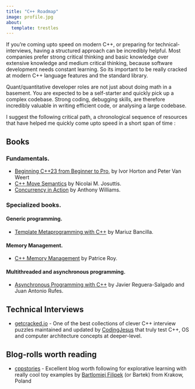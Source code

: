 ```yaml
---
title: "C++ Roadmap"
image: profile.jpg
about:
  template: trestles
---
```


If you're coming upto speed on modern C++, or preparing for technical-interviews, having a structured approach can be incredibly helpful. Most companies prefer strong critical thinking and basic knowledge over extensive knowledge and medium critical thinking, because software development needs constant learning. So its important to be really cracked at modern C++ language features and the standard library. 

Quant/quantitative developer roles are not just about doing math in a basement. You are expected to be a self-starter and quickly pick up a complex codebase. Strong coding, debugging skills, are therefore incredibly valuable in writing efficient code, or analysing a large codebase. 

I suggest the following critical path, a chronological sequence of resources that have helped me quickly come upto speed in a short span of time :

## Books

### Fundamentals.

- [Beginning C++23 from Beginner to Pro](https://www.amazon.co.uk/Beginning-C-23-Beginner-Pro/dp/1484293428/ref=sr_1_1?crid=30SEICORANU5I&dib=eyJ2IjoiMSJ9.OXqQaS_Dh0nnwOnx9XbtEyyRldMT5cLGQdAlwqoMDnlQK_cCa2wiTZxFnrh65OaO8UIZxKExSS5Cxqy7rtCSp6yV3HdoHS0_Bt-BrhYt8DfTIltz2Epj4uzGOjW-QwH4YtY-aBWfvOnqlyBMu2j89EwRwNubIufSABmUcn9WWK4.p3p_IFjaO3nvDIL89GeHOFafgQLd3qy2mvBiMy40m38&dib_tag=se&keywords=C%2B%2B+Ivor+Horton&qid=1746353713&sprefix=c%2B%2B+ivor+horton%2Caps%2C61&sr=8-1), by Ivor Horton and Peter Van Weert
- [C++ Move Semantics](https://www.amazon.co.uk/Move-Semantics-Complete-Guide-First/dp/3967309002/ref=sr_1_1?crid=26OTZ8VPU4MY0&dib=eyJ2IjoiMSJ9.zH9WXPrLouNCka7Ek-8HQ6uGTWtSIAwIUaP6OaNolPivwupIxb1eoBcsuAP-uNRZruex9pAPch8PdsCSbcUBspnT-S2Z-p9ewB2_ps3CfHU.vvdsIy2JAE9zvYs0wf6t39P85R9D83it1Ys8L2jPvsA&dib_tag=se&keywords=c%2B%2B+move+semantics&qid=1746353845&sprefix=Move+Semantic%2Caps%2C85&sr=8-1) by Nicolai M. Josuttis.
- [Concurrency in Action](https://www.amazon.co.uk/Concurrency-Action-2E-Anthony-Williams/dp/1617294691/ref=sr_1_1?crid=3CIQCM1R1ZAA9&dib=eyJ2IjoiMSJ9.JzfSHjBa27SHxMThyjSsO6xVXEAS8bQ3plQGBuyfS5fwlNIyFKKaVdCp0QJ6SzkmAdflzQs-sU12qoaTekHKwA.DyJTOEVEYioUWTCXgUcXRpbjrWeszYaUw-eomnWUPso&dib_tag=se&keywords=concurrency+in+action&qid=1746353986&sprefix=Concurrency+in+Action%2Caps%2C76&sr=8-1) by Anthony Williams.

### Specialized books.

#### Generic programming.
- [Template Metaprogramming with C++](https://www.amazon.co.uk/Template-Metaprogramming-everything-templates-metaprogramming/dp/1803243457/ref=sr_1_2?crid=3DNXQWT0H45NQ&dib=eyJ2IjoiMSJ9.r_LRDvda1g5Ae4wZVpKTfwvU5vxJNkTMckSB8a3qlJt2pJOj7r6qD9Uaivym9NS7uvfFPQtNPBsS9IVI-EVPSugGBuXRwfhKhSexTQjr366GE7zAS1HcycPPU25QRURklb2tUdUv8xpoV7wiEn8mRg.U5QirTECa0UhXQExyS2yvxC3k29yXYXZczgViAztxIQ&dib_tag=se&keywords=template+metaprogramming&qid=1746353886&sprefix=template+metaprogramming%2Caps%2C79&sr=8-2) by Mariuz Bancilla.

#### Memory Management.
- [C++ Memory Management](https://www.amazon.co.uk/Memory-Management-leaner-memory-management-techniques/dp/1805129805/ref=sr_1_1?crid=3JCLZE0SGVNUH&dib=eyJ2IjoiMSJ9.P1e3qZExK51E60ODmRPOJJR-7cqcPWoCSjIo-Xw98FzORvqrp8CrYjWI4e2VSFEtZ4eVrQeAgYIgzqtBGYupii1eXJQS6VS7e57uf-LThFt6AekTSerIxOwGOrWuU8ZAR0_Fo_sRB0KbJl1-DxVVzKWeWlZEWqnic1amvd21moDqgD74edMbB9ce9-nQEUm2lW1LT3geYV-z5np6LGvyU6O_JvR4Ier5qKEQxSrrSg4.bY9tVrrfhK-K4YrCggAFF5CsRe04XTjec3zIbfFs1vA&dib_tag=se&keywords=C%2B%2B+Memory+Management&qid=1746354160&sprefix=c%2B%2B+memory+management%2Caps%2C82&sr=8-1) by Patrice Roy.

#### Multithreaded and asynchronous programming.
- [Asynchronous Programming with C++](https://www.amazon.co.uk/Asynchronous-Programming-blazing-fast-multithreading-asynchronous/dp/1835884245/ref=sr_1_1?crid=XY0B4AYQCP3Z&dib=eyJ2IjoiMSJ9.ngcZ0NrfzQheqz9008Ze5MY433wjr0xD-P4RZWqAShKoRntBvpDvRqHO9vpe28Rk35tzeVnV1g_QWxglw2fSLkNU2NIGEueu4b8BNCJwrkKJ7pp92akKl1j5FAg9AMfeoWRlWlrJW-AQPgKFJS0PeRVZMUkuXgDjdtjceQnWE2vTucSncK-Z3-DVOvz6HXoFbuI0DdVtJ-AUHPQwhr1gRpBpyYnv4wd-AfajpcGKXe8.v5eLjLvxHgQw1RtXR6uGmsoC-bT2VTOGle6FmMCJF9A&dib_tag=se&keywords=Asynchronous+Programming+with+C%2B%2B&qid=1746354242&sprefix=asynchronous+programming+with+c%2B%2B%2Caps%2C74&sr=8-1) by Javier Reguera-Salgado and Juan Antonio Rufes.

## Technical Interviews

- [getcracked.io](https://getcracked.io/) - One of the best collections of clever C++ interview puzzles maintained and updated by [CodingJesus](https://www.youtube.com/@CodingJesus) that truly test C++, OS and computer architecture concepts at deeper-level.

## Blog-rolls worth reading

- [cppstories](https://www.cppstories.com/) - Excellent blog worth following for explorative learning with really cool toy examples by [Bartlomiej Filipek](https://www.linkedin.com/in/bartlomiejfilipek/) (or Bartek) from Krakow, Poland